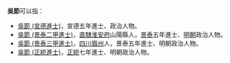 '''吳節'''可以指：
* [[吳節_(宣德進士)|吳節 (宣德進士)]]，宣德五年進士、政治人物。
* [[吳節_(景泰二甲進士)|吳節 (景泰二甲進士)]]，[[直隸|直隸]][[淮安府|淮安府]]山陽縣人，[[景泰|景泰]]五年進士、[[明朝|明朝]]政治人物。
* [[吳節_(景泰三甲進士)|吳節 (景泰三甲進士)]]，[[四川|四川]][[眉州|眉州]]人，景泰五年進士、明朝政治人物。
* [[吳節_(正統進士)|吳節 (正統進士)]]，[[正统_(年号)|正統]]七年進士、明朝政治人物。

{{disambig|cat=二字吳姓人名消歧義|jie}}